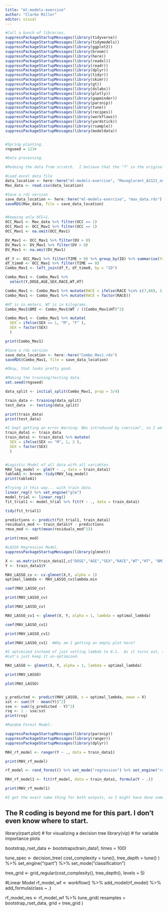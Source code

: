 ---
title: "ml-models-exercise"
author: "Clarke Miller"
editor: visual
---

```{r}
#Call a bunch of libraries.
suppressPackageStartupMessages(library(tidyverse))
suppressPackageStartupMessages(library(tidymodels))
suppressPackageStartupMessages(library(ggplot2))
suppressPackageStartupMessages(library(broom)) 
suppressPackageStartupMessages(library(here))
suppressPackageStartupMessages(library(readxl))
suppressPackageStartupMessages(library(readr)) 
suppressPackageStartupMessages(library(dplyr)) 
suppressPackageStartupMessages(library(tidyr)) 
suppressPackageStartupMessages(library(skimr))
suppressPackageStartupMessages(library(gt))
suppressPackageStartupMessages(library(dslabs))
suppressPackageStartupMessages(library(plotly))
suppressPackageStartupMessages(library(gapminder))
suppressPackageStartupMessages(library(parsnip))
suppressPackageStartupMessages(library(tune))
suppressPackageStartupMessages(library(recipes))
suppressPackageStartupMessages(library(workflows))
suppressPackageStartupMessages(library(yardstick))
suppressPackageStartupMessages(library(rsample))
suppressPackageStartupMessages(library(modeldata))


#Spring planting.
rngseed = 1234

```

```{r}

#Data processing.

#Redoing the data from scratch.  I believe that the "7" in the original data was for native american/pacific islander, the "88" may have been for "other".

#Load excel data file
data_location <- here::here("ml-models-exercise", "Mavoglurant_A2121_nmpk.csv")
Mav_data <- read.csv(data_location)

#Save a rds version
save_data_location <- here::here("ml-models-exercise", "mav_data.rds")
saveRDS(Mav_data, file = save_data_location)


#Keeping only OCC=1.
OCC_Mav1 <- Mav_data %>% filter(OCC == 1)
OCC_Mav1 <- OCC_Mav1 %>% filter(OCC == 1)
OCC_Mav1 <- na.omit(OCC_Mav1)

DV_Mav1 <- OCC_Mav1 %>% filter(DV > 0)
DV_Mav1 <- DV_Mav1 %>% filter(DV > 0)
DV_Mav1 <- na.omit(DV_Mav1)

df_Y <- OCC_Mav1 %>% filter(TIME > 0) %>% group_by(ID) %>% summarise(Y=sum(DV))
df_time0 <- OCC_Mav1 %>% filter(TIME == 0)
Combo_Mav1 <- left_join(df_Y, df_time0, by = "ID")

Combo_Mav1 <- Combo_Mav1 %>% 
  select(Y,DOSE,AGE,SEX,RACE,WT,HT)

Combo_Mav1 <- Combo_Mav1 %>% mutate(RACE = ifelse(RACE %in% c(7,88), 3, RACE ))
Combo_Mav1 <- Combo_Mav1 %>% mutate(RACE = factor(RACE))

#HT is in meters, WT is in kilograms.
Combo_Mav1$BMI <- Combo_Mav1$WT / ((Combo_Mav1$HT)^2)  

Combo_Mav1 <- Combo_Mav1 %>% mutate(
  SEX = ifelse(SEX == 1, "M", "F" ),
  SEX = factor(SEX)
  )

print(Combo_Mav1)

#Save a rds version
save_data_location <- here::here("Combo_Mav1.rds")
saveRDS(Combo_Mav1, file = save_data_location)

#Okay, that looks pretty good.


```

```{r}
#Making the training/testing data.
set.seed(rngseed)

data_split <- initial_split(Combo_Mav1, prop = 3/4)

train_data <- training(data_split)
test_data  <- testing(data_split)

print(train_data)
print(test_data)

#I kept getting an error Warning: NAs introduced by coercion", so I am replacing M/F with 1/2.
train_data1 <- train_data
train_data1 <- train_data1 %>% mutate(
  SEX = ifelse(SEX == "M", 1, 2 ),
  SEX = factor(SEX)
  )


#Logistic Model of all data with all variables.  
MAV_log_model <- glm(Y ~ ., data = train_data1)
tableA1 <- broom::tidy(MAV_log_model)
print(tableA1)

#Trying it this way... with train data.
linear_reg() %>% set_engine("glm")
model_trial <- linear_reg()
fit_trial1 <- model_trial %>% fit(Y ~ ., data = train_data1)

tidy(fit_trial1)

predictions <- predict(fit_trial1, train_data1)
residuals_mod <- train_data1$Y - predictions
rmse_mod <- sqrt(mean(residuals_mod^2))

print(rmse_mod)

```

```{r}


#LASSO Regression Model.
suppressPackageStartupMessages(library(glmnet))

X <- as.matrix(train_data1[,c("DOSE","AGE","SEX","RACE","WT","HT", "BMI")])
Y <- train_data1$Y

MAV_LASSO_cv <- cv.glmnet(X,Y, alpha = 1)
optimal_lambda <- MAV_LASSO_cv$lambda.min

coef(MAV_LASSO_cv)

print(MAV_LASSO_cv)

plot(MAV_LASSO_cv)

MAV_LASSO_cv1 <- glmnet(X, Y, alpha = 1, lambda = optimal_lambda)

coef(MAV_LASSO_cv1)

print(MAV_LASSO_cv1)

plot(MAV_LASSO_cv1)  #Why am I getting an empty plot here?

#I optimized instead of just setting lambda to 0.1.  As it turns out, the optimal value is approximately 0.1.
#Let's just keep it un-optimized.

MAV_LASSO <- glmnet(X, Y, alpha = 1, lambda = optimal_lambda)

print(MAV_LASSO)

plot(MAV_LASSO)


y_predicted <- predict(MAV_LASSO, s = optimal_lambda, newx = X)
sst <- sum((Y - mean(Y))^2)
sse <- sum((y_predicted - Y)^2)
rsq <- 1 - sse/sst
print(rsq)


```

```{r}

#Random Forest Model:

suppressPackageStartupMessages(library(parsnip))
suppressPackageStartupMessages(library(ranger))
suppressPackageStartupMessages(library(dplyr))

MAV_rf_model <- ranger(Y ~ ., data = train_data1)

print(MAV_rf_model)

rf_model <- rand_forest() %>% set_mode("regression") %>% set_engine("ranger", seed = rngseed)

MAV_rf_model1 <- fit(rf_model, data = train_data1, formula(Y ~ .))

print(MAV_rf_model1)

#I got the exact same thing for both outputs, so I might have done something right... or the same thing wrong twice. ¯\_(ツ)_/¯


```

## The R coding is beyond me for this part. I don't even know where to start.

library(rpart.plot) \# for visualizing a decision tree library(vip) \# for variable importance plots

bootstrap_rset_data \<- bootstraps(train_data1, times = 100)

tune_spec \<- decision_tree( cost_complexity = tune(), tree_depth = tune() ) %\>% set_engine("rpart") %\>% set_mode("classification")

tree_grid \<- grid_regular(cost_complexity(), tree_depth(), levels = 5)

#Linear Model rf_model_wf \<- workflow() %\>% add_model(rf_model) %\>% add_formula(class \~ .)

rf_model_res \<- rf_model_wf %\>% tune_grid( resamples = bootstrap_rset_data, grid = tree_grid )

